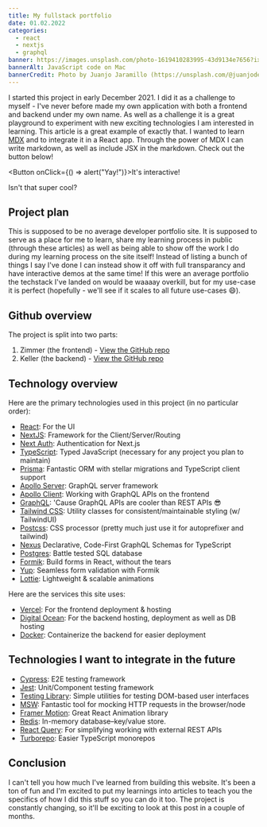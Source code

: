 ```yaml
---
title: My fullstack portfolio
date: 01.02.2022
categories:
  - react
  - nextjs
  - graphql
banner: https://images.unsplash.com/photo-1619410283995-43d9134e7656?ixlib=rb-1.2.1&ixid=MnwxMjA3fDB8MHxwaG90by1wYWdlfHx8fGVufDB8fHx8&auto=format&fit=crop&w=1740&q=80
bannerAlt: JavaScript code on Mac
bannerCredit: Photo by Juanjo Jaramillo (https://unsplash.com/@juanjodev02)
---
```


I started this project in early December 2021. I did it as a challenge to
myself - I've never before made my own application with both a frontend and
backend under my own name. As well as a challenge it is a great playground to
experiment with new exciting technologies I am interested in learning. This article is a
great example of exactly that. I wanted to learn [MDX](https://mdxjs.com/) and to
integrate it in a React app. Through the power of MDX I can write markdown, as well as include
JSX in the markdown. Check out the button below!

<Button onClick={() => alert("Yay!")}>It's interactive!</Button>

Isn't that super cool?

## Project plan

This is supposed to be no average developer portfolio site. It is supposed to serve as
a place for me to learn, share my learning process in public (through these articles) as well as
being able to show off the work I do during my learning process on the site itself!
Instead of listing a bunch of things I say I've done I can instead show it off with full
transparancy and have interactive demos at the same time! If this were an average portfolio
the techstack I've landed on would be waaaay overkill, but for my use-case it is perfect (hopefully - we'll
see if it scales to all future use-cases 😄).

## Github overview

The project is split into two parts:

1. Zimmer (the frontend) - [View the GitHub repo](https://github.com/NikolaiWaerpen/zimmer)
2. Keller (the backend) - [View the GitHub repo](https://github.com/NikolaiWaerpen/keller)

## Technology overview

Here are the primary technologies used in this project (in no particular order):

- [React](https://reactjs.org): For the UI
- [NextJS](https://nextjs.org/): Framework for the Client/Server/Routing
- [Next Auth](https://next-auth.js.org/): Authentication for Next.js
- [TypeScript](https://www.typescriptlang.org): Typed JavaScript (necessary for
  any project you plan to maintain)
- [Prisma](https://www.prisma.io): Fantastic ORM with stellar migrations and
  TypeScript client support
- [Apollo Server](https://www.apollographql.com/docs/apollo-server/): GraphQL server framework
- [Apollo Client](https://www.apollographql.com/docs/react/): Working with GraphQL APIs on the frontend
- [GraphQL](https://graphql.org/): 'Cause GraphQL APIs are cooler than REST APIs 😎
- [Tailwind CSS](https://tailwindcss.com): Utility classes for
  consistent/maintainable styling (w/ TailwindUI)
- [Postcss](https://postcss.org/): CSS processor (pretty much just use it for
  autoprefixer and tailwind)
- [Nexus](https://nexusjs.org/) Declarative, Code-First GraphQL Schemas for TypeScript
- [Postgres](https://www.postgresql.org/): Battle tested SQL database
- [Formik](https://formik.org/): Build forms in React, without the tears
- [Yup](https://www.npmjs.com/package/yup): Seamless form validation with Formik
- [Lottie](https://lottiefiles.com/): Lightweight & scalable animations

Here are the services this site uses:

- [Vercel](https://vercel.com/dashboard): For the frontend deployment & hosting
- [Digital Ocean](https://www.digitalocean.com/): For the backend hosting, deployment as well as DB hosting
- [Docker](https://www.docker.com/): Containerize the backend for easier deployment

## Technologies I want to integrate in the future

- [Cypress](https://cypress.io): E2E testing framework
- [Jest](https://jestjs.io): Unit/Component testing framework
- [Testing Library](https://testing-library.com): Simple utilities for testing
  DOM-based user interfaces
- [MSW](https://mswjs.io): Fantastic tool for mocking HTTP requests in the
  browser/node
- [Framer Motion](https://www.framer.com/motion/): Great React Animation library
- [Redis](https://redis.io/): In-memory database–key/value store.
- [React Query](https://react-query.tanstack.com/): For simplifying working with external REST APIs
- [Turborepo](https://turborepo.org/): Easier TypeScript monorepos

## Conclusion

I can't tell you how much I've learned from building this website. It's been a
ton of fun and I'm excited to put my learnings into articles to
teach you the specifics of how I did this stuff so you can do it too. The project is
constantly changing, so it'll be exciting to look at this post in a couple of months.
